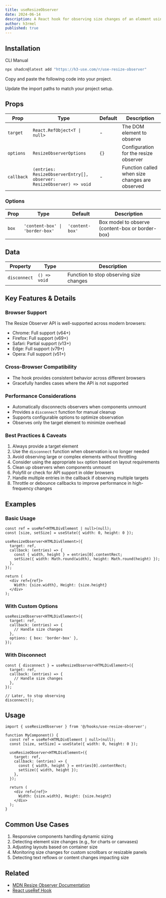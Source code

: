 ```yaml
---
title: useResizeObserver
date: 2024-06-14
description: A React hook for observing size changes of an element using the Resize Observer API
author: h3rmel
published: true
---
```


<HookPreview name="use-resize-observer-demo" />

## Installation

<Tabs defaultValue="cli">

<TabsList>
  <TabsTrigger value="cli">CLI</TabsTrigger>
  <TabsTrigger value="manual">Manual</TabsTrigger>
</TabsList>
<TabsContent value="cli">

```bash
npx shadcn@latest add "https://h3-use.com/r/use-resize-observer"
```

</TabsContent>
<TabsContent value="manual">

<Steps>

<Step>Copy and paste the following code into your project.</Step>

<HookSource name="use-resize-observer" />

<Step>Update the import paths to match your project setup.</Step>

</Steps>

</TabsContent>

</Tabs>

## Props

| Prop       | Type                                                                 | Default | Description                                    |
| ---------- | -------------------------------------------------------------------- | ------- | ---------------------------------------------- |
| `target`   | `React.RefObject<T \| null>`                                         | -       | The DOM element to observe                     |
| `options`  | `ResizeObserverOptions`                                              | `{}`    | Configuration for the resize observer          |
| `callback` | `(entries: ResizeObserverEntry[], observer: ResizeObserver) => void` | -       | Function called when size changes are observed |

### Options

| Prop  | Type                            | Default         | Description                                      |
| ----- | ------------------------------- | --------------- | ------------------------------------------------ |
| `box` | `'content-box' \| 'border-box'` | `'content-box'` | Box model to observe (content-box or border-box) |

## Data

| Property     | Type         | Description                             |
| ------------ | ------------ | --------------------------------------- |
| `disconnect` | `() => void` | Function to stop observing size changes |

## Key Features & Details

### Browser Support

The Resize Observer API is well-supported across modern browsers:

- Chrome: Full support (v64+)
- Firefox: Full support (v69+)
- Safari: Partial support (v13+)
- Edge: Full support (v79+)
- Opera: Full support (v51+)

### Cross-Browser Compatibility

- The hook provides consistent behavior across different browsers
- Gracefully handles cases where the API is not supported

### Performance Considerations

- Automatically disconnects observers when components unmount
- Provides a `disconnect` function for manual cleanup
- Supports configurable options to optimize observation
- Observes only the target element to minimize overhead

### Best Practices & Caveats

1. Always provide a target element
2. Use the `disconnect` function when observation is no longer needed
3. Avoid observing large or complex elements without throttling
4. Consider using the appropriate `box` option based on layout requirements
5. Clean up observers when components unmount
6. Polyfill or check for API support in older browsers
7. Handle multiple entries in the callback if observing multiple targets
8. Throttle or debounce callbacks to improve performance in high-frequency changes

## Examples

### Basic Usage

```tsx
const ref = useRef<HTMLDivElement | null>(null);
const [size, setSize] = useState({ width: 0, height: 0 });

useResizeObserver<HTMLDivElement>({
  target: ref,
  callback: (entries) => {
    const { width, height } = entries[0].contentRect;
    setSize({ width: Math.round(width), height: Math.round(height) });
  },
});

return (
  <div ref={ref}>
    Width: {size.width}, Height: {size.height}
  </div>
);
```

### With Custom Options

```tsx
useResizeObserver<HTMLDivElement>({
  target: ref,
  callback: (entries) => {
    // Handle size changes
  },
  options: { box: 'border-box' },
});
```

### With Disconnect

```tsx
const { disconnect } = useResizeObserver<HTMLDivElement>({
  target: ref,
  callback: (entries) => {
    // Handle size changes
  },
});

// Later, to stop observing
disconnect();
```

## Usage

```tsx
import { useResizeObserver } from '@/hooks/use-resize-observer';

function MyComponent() {
  const ref = useRef<HTMLDivElement | null>(null);
  const [size, setSize] = useState({ width: 0, height: 0 });

  useResizeObserver<HTMLDivElement>({
    target: ref,
    callback: (entries) => {
      const { width, height } = entries[0].contentRect;
      setSize({ width, height });
    },
  });

  return (
    <div ref={ref}>
      Width: {size.width}, Height: {size.height}
    </div>
  );
}
```

## Common Use Cases

1. Responsive components handling dynamic sizing
2. Detecting element size changes (e.g., for charts or canvases)
3. Adjusting layouts based on container size
4. Monitoring size changes for custom scrollbars or resizable panels
5. Detecting text reflows or content changes impacting size

## Related

- [MDN Resize Observer Documentation](https://developer.mozilla.org/en-US/docs/Web/API/ResizeObserver)
- [React useRef Hook](https://react.dev/reference/react/useRef)
